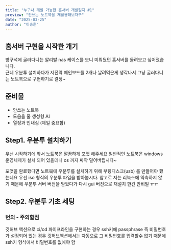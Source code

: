 ```yaml
---
title: "누구나 개발 가능한 홈서버 개발일지 #1"
preview: "안쓰는 노트북을 재활용해보자구"
date: "2025-03-25"
author: "이승훈"
---
```


## 홈서버 구현을 시작한 개기

방구석에 굴러다니는 알리발 nas 케이스를 보니 미뤄뒀던 홈서버를 돌려보고 싶어졌습니다.  
근데 우분투 설치하다가 저전력 메인보드를 2개나 날려먹은게 생각나서 그냥 굴러다니는 노트북으로
구현하기로 결정~

## 준비물

- 안쓰는 노트북
- 도움을 줄 생성형 AI
- 열정과 인내심 (제일 중요함)

## Step1. 우분투 설치하기

우선 시작하기에 앞서 노트북은 깔끔하게 포맷 해주세요 일반적인 노트북은 windows 운영체제가 설치 되어 있을테니
os 까지 싸악 밀어버립시다~

포맷을 완료했다면 노트북에 우분투를 설치하기 위해 부팅디스크(usb) 를 만들어야 했는데요 우선
iso 형식의 우분투 파일을 받아봅시다. 참고로 저는 리눅스에 익숙하지 않기 때문에 우분투 서버 버전을 받았다가
다시 gui 버전으로 재설치 한건 안비밀 ㅠㅠ

## Step2. 우분투 기초 세팅

### 번외 - 주의할점

깃허브 액션으로 ci/cd 파이프라인을 구현하는 경우 ssh키에 passphrase 즉 비밀번호가 설정되어 있는 경우
깃허브액션에서는 자동으로 그 비밀번호를 입력할수 없기 때문에 ssh키 형식에서 비밀번호를 없애야 함
